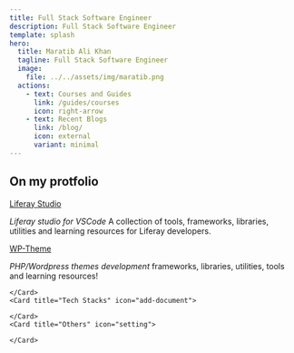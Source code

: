 ```yaml
---
title: Full Stack Software Engineer
description: Full Stack Software Engineer
template: splash
hero:
  title: Maratib Ali Khan
  tagline: Full Stack Software Engineer
  image:
    file: ../../assets/img/maratib.png
  actions:
    - text: Courses and Guides
      link: /guides/courses
      icon: right-arrow
    - text: Recent Blogs
      link: /blog/
      icon: external
      variant: minimal
---
```



## On my protfolio

<CardGrid>
	<Card title="My Projects" icon="pencil">

  <div class="itemContainer">
    <a href="https://liferay-studio.github.io/" class="info" target="_blank">Liferay Studio</a>
    <p><i> Liferay studio for VSCode</i>
    A collection of tools, frameworks, libraries, utilities and learning resources for Liferay developers. </p> 
	<a href="https://wp-theme.github.io/" target="_blank">WP-Theme</a>
    <p><i>PHP/Wordpress themes development</i>
    frameworks, libraries, utilities, tools and learning resources!</p>
  </div>
  
		
	</Card>
	<Card title="Tech Stacks" icon="add-document">
		
	</Card>
	<Card title="Others" icon="setting">
		
	</Card>
	
</CardGrid>

